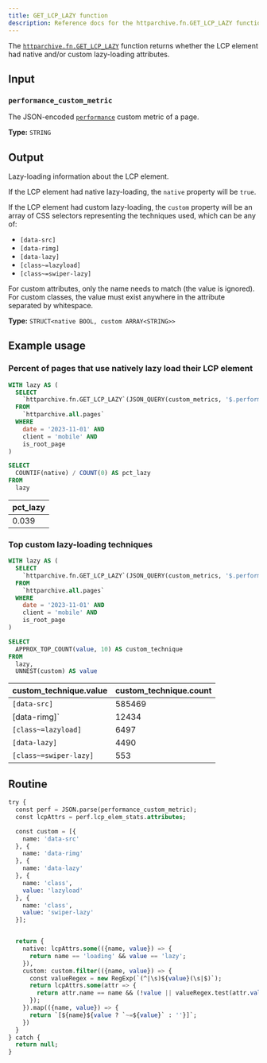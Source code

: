 ```yaml
---
title: GET_LCP_LAZY function
description: Reference docs for the httparchive.fn.GET_LCP_LAZY function
---
```



The [`httparchive.fn.GET_LCP_LAZY`](https://console.cloud.google.com/bigquery?ws=!1m5!1m4!6m3!1shttparchive!2sfn!3sGET_LCP_LAZY) function returns whether the LCP element had native and/or custom lazy-loading attributes.

## Input

### `performance_custom_metric`

The JSON-encoded [`performance`](https://github.com/HTTPArchive/custom-metrics/blob/main/dist/performance.js) custom metric of a page.

**Type:** `STRING`

## Output

Lazy-loading information about the LCP element.

If the LCP element had native lazy-loading, the `native` property will be `true`.

If the LCP element had custom lazy-loading, the `custom` property will be an array of CSS selectors representing the techniques used, which can be any of:

- `[data-src]`
- `[data-rimg]`
- `[data-lazy]`
- `[class~=lazyload]`
- `[class~=swiper-lazy]`

For custom attributes, only the name needs to match (the value is ignored). For custom classes, the value must exist anywhere in the attribute separated by whitespace.

**Type:** `STRUCT<native BOOL, custom ARRAY<STRING>>`

## Example usage

### Percent of pages that use natively lazy load their LCP element

<Tabs>
  <TabItem label="Query">

```sql
WITH lazy AS (
  SELECT
    `httparchive.fn.GET_LCP_LAZY`(JSON_QUERY(custom_metrics, '$.performance')).native
  FROM
    `httparchive.all.pages`
  WHERE
    date = '2023-11-01' AND
    client = 'mobile' AND
    is_root_page
)

SELECT
  COUNTIF(native) / COUNT(0) AS pct_lazy
FROM
  lazy
```

  </TabItem>
  <TabItem label="Results">

| pct_lazy |
| -- |
| 0.039 |

  </TabItem>
</Tabs>

### Top custom lazy-loading techniques

<Tabs>
  <TabItem label="Query">

```sql
WITH lazy AS (
  SELECT
    `httparchive.fn.GET_LCP_LAZY`(JSON_QUERY(custom_metrics, '$.performance')).custom
  FROM
    `httparchive.all.pages`
  WHERE
    date = '2023-11-01' AND
    client = 'mobile' AND
    is_root_page
)

SELECT
  APPROX_TOP_COUNT(value, 10) AS custom_technique
FROM
  lazy,
  UNNEST(custom) AS value
```

  </TabItem>
  <TabItem label="Results">

custom_technique.value | custom_technique.count
-- | --
`[data-src]` | 585469
[data-rimg]` | 12434
`[class~=lazyload]` | 6497
`[data-lazy]` | 4490
`[class~=swiper-lazy]` | 553

  </TabItem>
</Tabs>

## Routine

```sql
try {
  const perf = JSON.parse(performance_custom_metric);
  const lcpAttrs = perf.lcp_elem_stats.attributes;

  const custom = [{
    name: 'data-src'
  }, {
    name: 'data-rimg'
  }, {
    name: 'data-lazy'
  }, {
    name: 'class',
    value: 'lazyload'
  }, {
    name: 'class',
    value: 'swiper-lazy'
  }];


  return {
    native: lcpAttrs.some(({name, value}) => {
      return name == 'loading' && value == 'lazy';
    }),
    custom: custom.filter(({name, value}) => {
      const valueRegex = new RegExp(`(^|\s)${value}(\s|$)`);
      return lcpAttrs.some(attr => {
        return attr.name == name && (!value || valueRegex.test(attr.value));
      });
    }).map(({name, value}) => {
      return `[${name}${value ? `~=${value}` : ''}]`;
    })
  }
} catch {
  return null;
}
```
